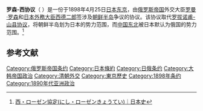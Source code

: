 '''罗森-西协议'''（{{lang-ru|Протокол Ниси — Розена}} {{lang-ja|西・ローゼン協定}}）是一份于1898年4月25日[[日本|日本]][[东京|东京]]，由[[俄罗斯帝国|俄罗斯帝国]]外交大臣[[罗曼·罗森|罗曼·罗森]]和[[日本外務大臣|日本外務大臣]][[西德二郎|西德二郎]]签涉及[[朝鲜半岛|朝鲜半岛]]争议的协议。该协议取代[[罗拔诺甫-山县协议|罗拔诺甫-山县协议]]，将朝鲜半岛划为日本的势力范围，而[[中国东北|中国东北]]被日本默认为俄国的势力范围。<ref>[http://www.historist.jp/word_j_ni/entry/036353/ 西・ローゼン協定(にし・ローゼンきょうてい)｜日本史]</ref>

== 参考文献 ==
{{Reflist}}
{{日本的條約}}
[[Category:俄罗斯帝国条约|Category:俄罗斯帝国条约]]
[[Category:日本條約|Category:日本條約]]
[[Category:日俄条约|Category:日俄条约]]
[[Category:大韩帝国政治|Category:大韩帝国政治]]
[[Category:清朝外交|Category:清朝外交]]
[[Category:東京歷史|Category:東京歷史]]
[[Category:1898年条约|Category:1898年条约]]
[[Category:1890年代亚洲政治|Category:1890年代亚洲政治]]